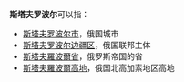 '''斯塔夫罗波尔'''可以指：

*[[斯塔夫罗波尔市|斯塔夫罗波尔市]]，俄国城市
*[[斯塔夫罗波尔边疆区|斯塔夫罗波尔边疆区]]，俄国联邦主体
*[[斯塔夫羅波爾省|斯塔夫羅波爾省]]，俄罗斯帝国的省
*[[斯塔夫羅波爾高地|斯塔夫羅波爾高地]]，俄国北高加索地区高地

{{Disambig|Cat=六字消歧义}}